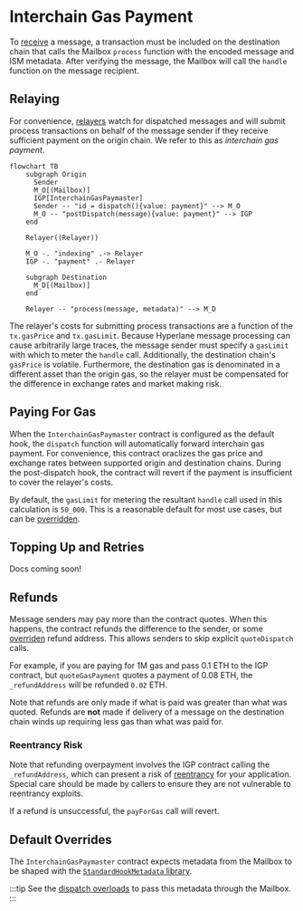 
# Interchain Gas Payment

To [receive](../messaging/receive.mdx) a message, a transaction must be included on the destination chain that calls the Mailbox `process` function with the encoded message and ISM metadata. After verifying the message, the Mailbox will call the `handle` function on the message recipient.

## Relaying

For convenience, [relayers](../../operate/run-relayer.mdx) watch for dispatched messages and will submit process transactions on behalf of the message sender if they receive sufficient payment on the origin chain. We refer to this as *interchain gas payment*.

```mermaid
flowchart TB
    subgraph Origin
      Sender
      M_O[(Mailbox)]
      IGP[InterchainGasPaymaster]
      Sender -- "id = dispatch(){value: payment}" --> M_O
      M_O -- "postDispatch(message){value: payment}" --> IGP
    end

    Relayer((Relayer))

    M_O -. "indexing" .-> Relayer
    IGP -. "payment" .- Relayer

    subgraph Destination
      M_D[(Mailbox)]
    end

    Relayer -- "process(message, metadata)" --> M_D
```


The relayer's costs for submitting process transactions are a function of the `tx.gasPrice` and `tx.gasLimit`. Because Hyperlane message processing can cause arbitrarily large traces, the message sender must specify a `gasLimit` with which to meter the `handle` call. Additionally, the destination chain's `gasPrice` is volatile. Furthermore, the destination gas is denominated in a different asset than the origin gas, so the relayer must be compensated for the difference in exchange rates and market making risk.

## Paying For Gas

When the `InterchainGasPaymaster` contract is configured as the default hook, the `dispatch` function will automatically forward interchain gas payment. For convenience, this contract oraclizes the gas price and exchange rates between supported origin and destination chains. During the post-dispatch hook, the contract will revert if the payment is insufficient to cover the relayer's costs.

By default, the `gasLimit` for metering the resultant `handle` call used in this calculation is `50_000`. This is a reasonable default for most use cases, but can be [overridden](#default-overrides).

## Topping Up and Retries

Docs coming soon!

## Refunds

Message senders may pay more than the contract quotes. When this happens, the contract refunds the difference to the sender, or some [overriden](#default-overrides) refund address. This allows senders to skip explicit `quoteDispatch` calls.

For example, if you are paying for 1M gas and pass 0.1 ETH to the IGP contract, but `quoteGasPayment` quotes a payment of 0.08 ETH, the `_refundAddress` will be refunded `0.02` ETH.

Note that refunds are only made if what is paid was greater than what was quoted. Refunds are **not** made if delivery of a message on the destination chain winds up requiring less gas than what was paid for.

### Reentrancy Risk

Note that refunding overpayment involves the IGP contract calling the `_refundAddress`, which can present a risk of [reentrancy](https://www.certik.com/resources/blog/3K7ZUAKpOr1GW75J2i0VHh-what-is-a-reentracy-attack) for your application. Special care should be made by callers to ensure they are not vulnerable to reentrancy exploits.

If a refund is unsuccessful, the `payForGas` call will revert.

## Default Overrides

The `InterchainGasPaymaster` contract expects metadata from the Mailbox to be shaped with the [`StandardHookMetadata` library](../libraries/hookmetadata.mdx).

:::tip
See the [dispatch overloads](../messaging/send.mdx#overriding-default-hook-metadata) to pass this metadata through the Mailbox.
:::

<Tabs groupId="lang">
<TabItem value="sol" label="Solidity">

```solidity file=<rootDir>/static/contracts/hooks/libs/StandardHookMetadata.sol#L153-L156
```

</TabItem>
</Tabs>
